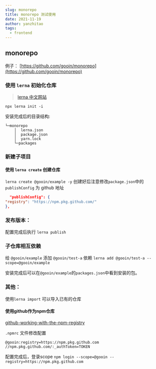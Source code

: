 ```yaml
---
slug: monorepo
title: monorepo 测试使用
date: 2021-11-19
author: yanzhitao
tags:
  - frontend
---
```

## monorepo
例子： [https://github.com/gooin/monorepo](https://github.com/gooin/monorepo)


### 使用 `lerna` 初始化仓库

> [lerna 中文网站](https://www.lernajs.cn/#command-run)

```shell
npx lerna init -i
```

安装完成后的目录结构:

```shell
└─monorepo
    │  lerna.json
    │  package.json
    │  yarn.lock
    └─packages
```

### 新建子项目

#### 使用 `lerna create` 创建仓库

`lerna create @gooin/example -y`
创建好后注意修改`package.json`中的 `publishConfig` 为 github 地址

```json
  "publishConfig": {
"registry": "https://npm.pkg.github.com/"
},
```

### 发布版本：

配置完成后执行 `lerna publish`

### 子仓库相互依赖

给 `@gooin/example` 添加 `@gooin/test-a` 依赖
`lerna add @gooin/test-a --scope=@gooin/example`

安装完成后可以在`@gooin/example`的`packages.json`中看到安装的包。

### 其他：

使用`lerna import` 可以导入已有的仓库

#### 使用github作为npm仓库

[github-working-with-the-npm-registry](https://docs.github.com/en/packages/working-with-a-github-packages-registry/working-with-the-npm-registry)

`.npmrc` 文件修改配置

```shell
@gooin:registry=https://npm.pkg.github.com
//npm.pkg.github.com/:_authToken=TOKEN
```

配置完成后，登录scope
`npm login --scope=@gooin --registry=https://npm.pkg.github.com`





